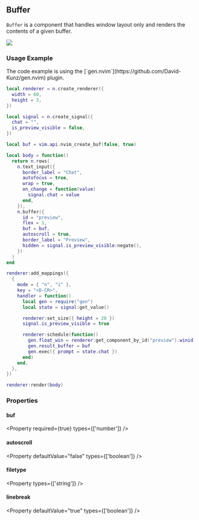 
## Buffer

`Buffer` is a component that handles window layout only and renders the contents of a given buffer.

![](/gifs/buffer-1.gif)

### Usage Example

<Callout type="info">
  The code example is using the [`gen.nvim`](https://github.com/David-Kunz/gen.nvim) plugin.
</Callout>

```lua
local renderer = n.create_renderer({
  width = 60,
  height = 3,
})

local signal = n.create_signal({
  chat = "",
  is_preview_visible = false,
})

local buf = vim.api.nvim_create_buf(false, true)

local body = function()
  return n.rows(
    n.text_input({
      border_label = "Chat",
      autofocus = true,
      wrap = true,
      on_change = function(value)
        signal.chat = value
      end,
    }),
    n.buffer({
      id = "preview",
      flex = 1,
      buf = buf,
      autoscroll = true,
      border_label = "Preview",
      hidden = signal.is_preview_visible:negate(),
    })
  )
end

renderer:add_mappings({
  {
    mode = { "n", "i" },
    key = "<D-CR>",
    handler = function()
      local gen = require("gen")
      local state = signal:get_value()

      renderer:set_size({ height = 20 })
      signal.is_preview_visible = true

      renderer:schedule(function()
        gen.float_win = renderer:get_component_by_id("preview").winid
        gen.result_buffer = buf
        gen.exec({ prompt = state.chat })
      end)
    end,
  },
})

renderer:render(body)
```

### Properties

#### buf

<Property 
  required={true}
  types={['number']}
/>

#### autoscroll

<Property 
  defaultValue="false"
  types={['boolean']}
/>

#### filetype

<Property 
  types={['string']}
/>

#### linebreak

<Property 
  defaultValue="true"
  types={['boolean']}
/>
